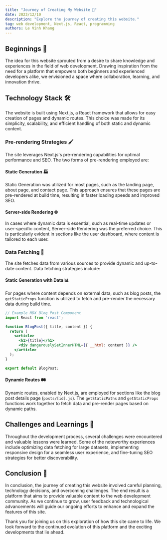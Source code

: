 ```yaml
---
title: "Journey of Creating My Website 🚀"
date: 2023/12/10
description: "Explore the journey of creating this website."
tag: web development, Next.js, React, programming
authors: Le Vinh Khang
---
```


## Beginnings 🌱

The idea for this website sprouted from a desire to share knowledge and experiences in the field of web development. Drawing inspiration from the need for a platform that empowers both beginners and experienced developers alike, we envisioned a space where collaboration, learning, and innovation thrive.

## Technology Stack 🛠️

The website is built using Next.js, a React framework that allows for easy creation of pages and dynamic routes. This choice was made for its simplicity, scalability, and efficient handling of both static and dynamic content.

### Pre-rendering Strategies 🖌️

The site leverages Next.js's pre-rendering capabilities for optimal performance and SEO. The two forms of pre-rendering employed are:

#### Static Generation 🏭

Static Generation was utilized for most pages, such as the landing page, about page, and contact page. This approach ensures that these pages are pre-rendered at build time, resulting in faster loading speeds and improved SEO.

#### Server-side Rendering 🌐

In cases where dynamic data is essential, such as real-time updates or user-specific content, Server-side Rendering was the preferred choice. This is particularly evident in sections like the user dashboard, where content is tailored to each user.

### Data Fetching 🔄

The site fetches data from various sources to provide dynamic and up-to-date content. Data fetching strategies include:

#### Static Generation with Data 📊

For pages where content depends on external data, such as blog posts, the `getStaticProps` function is utilized to fetch and pre-render the necessary data during build time.

```jsx
// Example MDX Blog Post Component
import React from 'react';

function BlogPost({ title, content }) {
  return (
    <article>
      <h1>{title}</h1>
      <div dangerouslySetInnerHTML={{ __html: content }} />
    </article>
  );
}

export default BlogPost;
```

#### Dynamic Routes 🛤️

Dynamic routes, enabled by Next.js, are employed for sections like the blog post details page (`posts/[id].js`). The `getStaticPaths` and `getStaticProps` functions work together to fetch data and pre-render pages based on dynamic paths.

## Challenges and Learnings 🤔

Throughout the development process, several challenges were encountered and valuable lessons were learned. Some of the noteworthy experiences include optimizing data fetching for large datasets, implementing responsive design for a seamless user experience, and fine-tuning SEO strategies for better discoverability.

## Conclusion 🎉

In conclusion, the journey of creating this website involved careful planning, technology decisions, and overcoming challenges. The end result is a platform that aims to provide valuable content to the web development community. As we continue to grow, user feedback and technological advancements will guide our ongoing efforts to enhance and expand the features of this site.

Thank you for joining us on this exploration of how this site came to life. We look forward to the continued evolution of this platform and the exciting developments that lie ahead.
